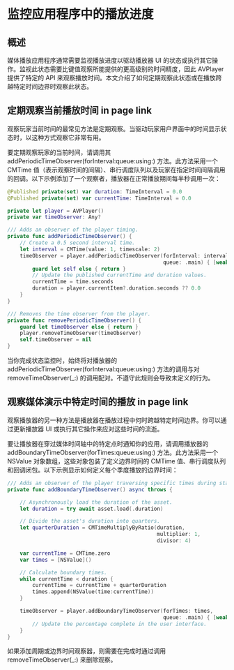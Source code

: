# 监控应用程序中的播放进度

<ToBePolishedAfterTranslation />

<OriginalSource
  title="Monitoring playback progress in your app"
  url="https://developer.apple.com/documentation/avfoundation/media_playback/monitoring_playback_progress_in_your_app"
  summary="观察媒体资产的播放以更新应用程序的用户界面状态"
/>

## 概述

媒体播放应用程序通常需要监视播放进度以驱动播放器 UI 的状态或执行其它操作。监视此状态需要比键值观察所能提供的更高级别的时间精度，因此 AVPlayer 提供了特定的 API 来观察播放时间。本文介绍了如何定期观察此状态或在播放跨越特定时间边界时观察此状态。

## 定期观察当前播放时间 in page link

观察玩家当前时间的最常见方法是定期观察。当驱动玩家用户界面中的时间显示状态时，以这种方式观察它非常有用。

要定期观察玩家的当前时间，请调用其 addPeriodicTimeObserver(forInterval:queue:using:) 方法。此方法采用一个 CMTime 值（表示观察时间的间隔）、串行调度队列以及玩家在指定时间间隔调用的回调。以下示例添加了一个观察者，播放器在正常播放期间每半秒调用一次：

```swift
@Published private(set) var duration: TimeInterval = 0.0
@Published private(set) var currentTime: TimeInterval = 0.0

private let player = AVPlayer()
private var timeObserver: Any?

/// Adds an observer of the player timing.
private func addPeriodicTimeObserver() {
    // Create a 0.5 second interval time.
    let interval = CMTime(value: 1, timescale: 2)
    timeObserver = player.addPeriodicTimeObserver(forInterval: interval,
                                                  queue: .main) { [weak self] time in
        guard let self else { return }
        // Update the published currentTime and duration values.
        currentTime = time.seconds
        duration = player.currentItem?.duration.seconds ?? 0.0
    }
}

/// Removes the time observer from the player.
private func removePeriodicTimeObserver() {
    guard let timeObserver else { return }
    player.removeTimeObserver(timeObserver)
    self.timeObserver = nil
}
```

当你完成状态监控时，始终将对播放器的 addPeriodicTimeObserver(forInterval:queue:using:) 方法的调用与对 removeTimeObserver(\_:) 的调用配对。不遵守此规则会导致未定义的行为。

## 观察媒体演示中特定时间的播放 in page link

观察播放器的另一种方法是播放器在播放过程中何时跨越特定时间边界。你可以通过更新播放器 UI 或执行其它操作来应对这些时间的流逝。

要让播放器在穿过媒体时间轴中的特定点时通知你的应用，请调用播放器的 addBoundaryTimeObserver(forTimes:queue:using:) 方法。此方法采用一个 NSValue 对象数组，这些对象包装了定义边界时间的 CMTime 值、串行调度队列和回调闭包。以下示例显示如何定义每个季度播放的边界时间：

```swift
/// Adds an observer of the player traversing specific times during standard playback.
private func addBoundaryTimeObserver() async throws {

    // Asynchronously load the duration of the asset.
    let duration = try await asset.load(.duration)

    // Divide the asset's duration into quarters.
    let quarterDuration = CMTimeMultiplyByRatio(duration,
                                                multiplier: 1,
                                                divisor: 4)

    var currentTime = CMTime.zero
    var times = [NSValue]()

    // Calculate boundary times.
    while currentTime < duration {
        currentTime = currentTime + quarterDuration
        times.append(NSValue(time:currentTime))
    }

    timeObserver = player.addBoundaryTimeObserver(forTimes: times,
                                                  queue: .main) { [weak self] in
        // Update the percentage complete in the user interface.
    }
}
```

如果添加周期或边界时间观察器，则需要在完成时通过调用 removeTimeObserver(\_:) 来删除观察。
